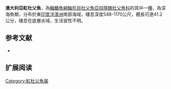 {{Speciesbox
| name = 澳大利亞紅杜父魚
| image = 
| image_width = 250px
| image_caption = 
| status = NE
| status_system = IUCN3.1
| genus = Ebinania
| species = australiae
| authority = Jackson & Nelson, 2006
| synonyms = 
}}

'''澳大利亞紅杜父魚'''，為[[輻鰭魚綱|輻鰭魚綱]][[鮋形目|鮋形目]][[杜父魚亞目|杜父魚亞目]][[隱棘杜父魚科|隱棘杜父魚科]]的其中一[[種|種]]，為深海魚類，分布於東[[印度洋|印度洋]][[澳洲|澳洲]]南部海域，棲息深度548-1170公尺，體長可達41.2公分，棲息在底層水域，生活習性不明。
==参考文献==
*{{FishBase_species|genus=Ebinania|species=australiae|year=2014|month=5}}

== 扩展阅读 ==
{{refbegin}}
{{wikispecies-inline|Ebinania australiae|澳大利亞紅杜父魚}}
{{refend}}

{{Wikispecies|Ebinania australiae}}
{{Taxonbar|from=Q2870352}}

[[Category:紅杜父魚屬|Category:紅杜父魚屬]]


{{魚類小作品}}